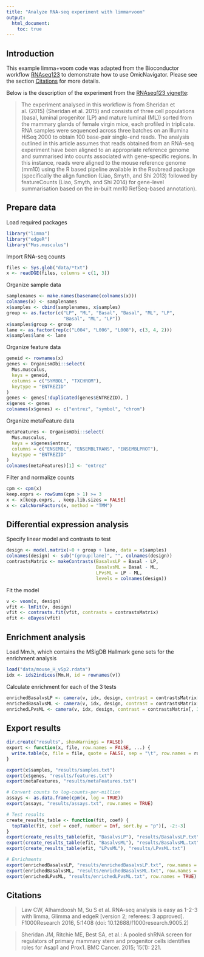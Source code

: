 ```yaml
---
title: "Analyze RNA-seq experiment with limma+voom"
output:
  html_document:
    toc: true
---
```


## Introduction

This example limma+voom code was adapted from the Bioconductor workflow
[RNAseq123](https://bioconductor.org/packages/release/workflows/html/RNAseq123.html)
to demonstrate how to use OmicNavigator. Please see the section
[Citations](#citations) for more details.

Below is the description of the experiment from the [RNAseq123
vignette][vignette]:

[vignette]: https://bioconductor.org/packages/release/workflows/vignettes/RNAseq123/inst/doc/limmaWorkflow.html

> The experiment analysed in this workflow is from Sheridan et al. (2015)
> (Sheridan et al. 2015) and consists of three cell populations (basal, luminal
> progenitor (LP) and mature luminal (ML)) sorted from the mammary glands of
> female virgin mice, each profiled in triplicate. RNA samples were sequenced
> across three batches on an Illumina HiSeq 2000 to obtain 100 base-pair
> single-end reads. The analysis outlined in this article assumes that reads
> obtained from an RNA-seq experiment have been aligned to an appropriate
> reference genome and summarised into counts associated with gene-specific
> regions. In this instance, reads were aligned to the mouse reference genome
> (mm10) using the R based pipeline available in the Rsubread package
> (specifically the align function (Liao, Smyth, and Shi 2013) followed by
> featureCounts (Liao, Smyth, and Shi 2014) for gene-level summarisation based on
> the in-built mm10 RefSeq-based annotation).

## Prepare data

Load required packages

```r
library("limma")
library("edgeR")
library("Mus.musculus")
```

Import RNA-seq counts

```r
files <- Sys.glob("data/*txt")
x <- readDGE(files, columns = c(1, 3))
```

Organize sample data

```r
samplenames <- make.names(basename(colnames(x)))
colnames(x) <- samplenames
x$samples <- cbind(samplenames, x$samples)
group <- as.factor(c("LP", "ML", "Basal", "Basal", "ML", "LP",
                     "Basal", "ML", "LP"))
x$samples$group <- group
lane <- as.factor(rep(c("L004", "L006", "L008"), c(3, 4, 2)))
x$samples$lane <- lane
```

Organize feature data

```r
geneid <- rownames(x)
genes <- OrganismDbi::select(
  Mus.musculus,
  keys = geneid,
  columns = c("SYMBOL", "TXCHROM"),
  keytype = "ENTREZID"
)
genes <- genes[!duplicated(genes$ENTREZID), ]
x$genes <- genes
colnames(x$genes) <- c("entrez", "symbol", "chrom")
```

Organize metaFeature data

```r
metaFeatures <- OrganismDbi::select(
  Mus.musculus,
  keys = x$genes$entrez,
  columns = c("ENSEMBL", "ENSEMBLTRANS", "ENSEMBLPROT"),
  keytype = "ENTREZID"
)
colnames(metaFeatures)[1] <- "entrez"
```

Filter and normalize counts

```r
cpm <- cpm(x)
keep.exprs <- rowSums(cpm > 1) >= 3
x <- x[keep.exprs, , keep.lib.sizes = FALSE]
x <- calcNormFactors(x, method = "TMM")
```

## Differential expression analysis

Specify linear model and contrasts to test

```r
design <- model.matrix(~0 + group + lane, data = x$samples)
colnames(design) <- sub("(group|lane)", "", colnames(design))
contrastsMatrix <- makeContrasts(BasalvsLP = Basal - LP,
                                 BasalvsML = Basal - ML,
                                 LPvsML = LP - ML,
                                 levels = colnames(design))
```

Fit the model

```r
v <- voom(x, design)
vfit <- lmFit(v, design)
vfit <- contrasts.fit(vfit, contrasts = contrastsMatrix)
efit <- eBayes(vfit)
```

## Enrichment analysis

Load Mm.h, which contains the MSigDB Hallmark gene sets for the enrichment
analysis

```r
load("data/mouse_H_v5p2.rdata")
idx <- ids2indices(Mm.H, id = rownames(v))
```

Calculate enrichment for each of the 3 tests
 
```r
enrichedBasalvsLP <- camera(v, idx, design, contrast = contrastsMatrix[, 1])
enrichedBasalvsML <- camera(v, idx, design, contrast = contrastsMatrix[, 2])
enrichedLPvsML <- camera(v, idx, design, contrast = contrastsMatrix[, 3])
```

## Export results

```r
dir.create("results", showWarnings = FALSE)
export <- function(x, file, row.names = FALSE, ...) {
  write.table(x, file = file, quote = FALSE, sep = "\t", row.names = row.names, ...)
}

export(x$samples, "results/samples.txt")
export(x$genes, "results/features.txt")
export(metaFeatures, "results/metaFeatures.txt")

# Convert counts to log-counts-per-million
assays <- as.data.frame(cpm(x, log = TRUE))
export(assays, "results/assays.txt", row.names = TRUE)

# Test results
create_results_table <- function(fit, coef) {
  topTable(fit, coef = coef, number = Inf, sort.by = "p")[, -2:-3]
}
export(create_results_table(efit, "BasalvsLP"), "results/BasalvsLP.txt")
export(create_results_table(efit, "BasalvsML"), "results/BasalvsML.txt")
export(create_results_table(efit, "LPvsML"), "results/LPvsML.txt")

# Enrichments
export(enrichedBasalvsLP, "results/enrichedBasalvsLP.txt", row.names = TRUE)
export(enrichedBasalvsML, "results/enrichedBasalvsML.txt", row.names = TRUE)
export(enrichedLPvsML, "results/enrichedLPvsML.txt", row.names = TRUE)
```

## Citations

> Law CW, Alhamdoosh M, Su S et al. RNA-seq analysis is easy as 1-2-3
> with limma, Glimma and edgeR [version 2; referees: 3 approved].
> F1000Research 2016, 5:1408 (doi: 10.12688/f1000research.9005.2)

> Sheridan JM, Ritchie ME, Best SA, et al.: A pooled shRNA screen for
> regulators of primary mammary stem and progenitor cells identifies
> roles for Asap1 and Prox1. BMC Cancer. 2015; 15(1): 221.
